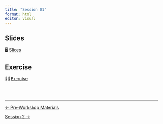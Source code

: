 ```yaml
---
title: "Session 01"
format: html
editor: visual
---
```


::: callout-important
:::

## Slides
🖥️ [Slides](slides.html)

## Exercise
💪🏻[Exercise](exercise.html)

<br><br>

::: {style="font-size: 0.875em;"}
:::

---

::: {.d-flex .justify-content-between .border-top .pt-4 .mt-4}
<div>
[← Pre-Workshop Materials](./pre-workshop-materials.qmd){.btn .btn-outline-primary}
</div>
<div>
[Session 2 →](../session_02/page.qmd){.btn .btn-outline-primary}
</div>
:::

